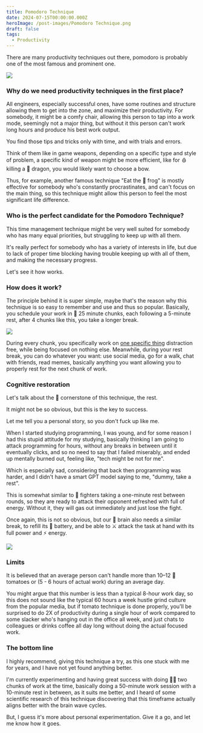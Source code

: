 ```yaml
---
title: Pomodoro Technique
date: 2024-07-15T00:00:00.000Z
heroImage: /post-images/Pomodoro Technique.png
draft: false
tags:
  - Productivity
---
```


There are many productivity techniques out there, pomodoro is probably one of the most famous and prominent one.

![](</post-images/Pomodoro Technique ILLUSTRATION (intro joke).png>)

### Why do we need productivity techniques in the first place?

All engineers, especially successful ones, have some routines and structure allowing them to get into the zone, and maximize their productivity. For somebody, it might be a comfy chair, allowing this person to tap into a work mode, seemingly not a major thing, but without it this person can't work long hours and produce his best work output.

You find those tips and tricks only with time, and with trials and errors.

Think of them like in game weapons, depending on a specific type and style of problem, a specific kind of weapon might be more efficient, like for 🩸 killing a 🐲 dragon, you would likely want to choose a bow.

Thus, for example, another famous technique "Eat the 🐸 frog" is mostly effective for somebody who's constantly procrastinates, and can't focus on the main thing, so this technique might allow this person to feel the most significant life difference.

### Who is the perfect candidate for the Pomodoro Technique?

This time management technique might be very well suited for somebody who has many equal priorities, but struggling to keep up with all them.

It's really perfect for somebody who has a variety of interests in life, but due to lack of proper time blocking having trouble keeping up with all of them, and making the necessary progress.

Let's see it how works.

### How does it work?

The principle behind it is super simple, maybe that's the reason why this technique is so easy to remember and use and thus so popular. Basically, you schedule your work in 🍅 25 minute chunks, each following a 5-minute rest, after 4 chunks like this, you take a longer break.

![](</post-images/Pomodoro Technique ILLUSTRATION (principle).png>)

During every chunk, you specifically work on [one specific thing](https://alex-code.com/post/2024-02-15-one-thing) distraction free, while being focused on nothing else. Meanwhile, during your rest break, you can do whatever you want: use social media, go for a walk, chat with friends, read memes, basically anything you want allowing you to properly rest for the next chunk of work.

### Cognitive restoration

Let's talk about the 💠 cornerstone of this technique, the rest.

It might not be so obvious, but this is the key to success.

Let me tell you a personal story, so you don't fuck up like me.

When I started studying programming, I was young, and for some reason I had this stupid attitude for my studying, basically thinking I am going to attack programming for hours, without any breaks in between until it eventually clicks, and so no need to say that I failed miserably, and ended up mentally burned out, feeling like, "tech might be not for me".

Which is especially sad, considering that back then programming was harder, and I didn't have a smart GPT model saying to me, "dummy, take a rest".

This is somewhat similar to 🥊 fighters taking a one-minute rest between rounds, so they are ready to attack their opponent refreshed with full of energy. Without it, they will gas out immediately and just lose the fight.

Once again, this is not so obvious, but our 🧠 brain also needs a similar break, to refill its 🔋 battery, and be able to ⚔ attack the task at hand with its full power and ⚡ energy.

![](</post-images/Pomodoro Technique ILLUSTRATION (brain).jpg>)

### Limits

It is believed that an average person can't handle more than 10–12 🍅 tomatoes or (5 - 6 hours of actual work) during an average day.

You might argue that this number is less than a typical 8-hour work day, so this does not sound like the typical 60 hours a week hustle grind culture from the popular media, but if tomato technique is done properly, you'll be surprised to do 2X of productivity during a single hour of work compared to some slacker who's hanging out in the office all week, and just chats to colleagues or drinks coffee all day long without doing the actual focused work.

### The bottom line

I highly recommend, giving this technique a try, as this one stuck with me for years, and I have not yet found anything better.

I'm currently experimenting and having great success with doing 🍅🍅 two chunks of work at the time, basically doing a 50-minute work session with a 10-minute rest in between, as it suits me better, and I heard of some scientific research of this technique discovering that this timeframe actually aligns better with the brain wave cycles.

But, I guess it's more about personal experimentation. Give it a go, and let me know how it goes.
